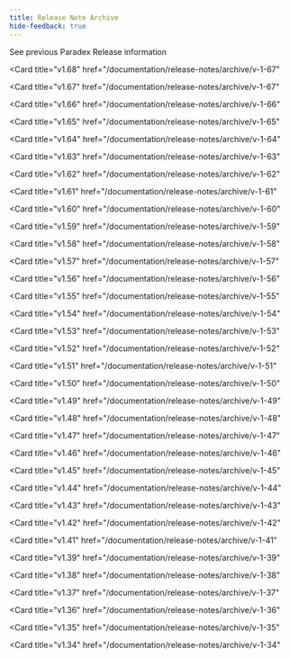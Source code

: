 ```yaml
---
title: Release Note Archive
hide-feedback: true
---
```


See previous Paradex Release information

<CardGroup cols={3}>

<Card
  title="v1.68"
  href="/documentation/release-notes/archive/v-1-67"
>
</Card>

<Card
  title="v1.67"
  href="/documentation/release-notes/archive/v-1-67"
>
</Card>

<Card
  title="v1.66"
  href="/documentation/release-notes/archive/v-1-66"
>
</Card>

<Card
  title="v1.65"
  href="/documentation/release-notes/archive/v-1-65"
>
</Card>

<Card
  title="v1.64"
  href="/documentation/release-notes/archive/v-1-64"
>
</Card>

<Card
  title="v1.63"
  href="/documentation/release-notes/archive/v-1-63"
>
</Card>

<Card
  title="v1.62"
  href="/documentation/release-notes/archive/v-1-62"
>
</Card>

<Card
  title="v1.61"
  href="/documentation/release-notes/archive/v-1-61"
>
</Card>

<Card
  title="v1.60"
  href="/documentation/release-notes/archive/v-1-60"
>
</Card>

<Card
  title="v1.59"
  href="/documentation/release-notes/archive/v-1-59"
>
</Card>

<Card
  title="v1.58"
  href="/documentation/release-notes/archive/v-1-58"
>
</Card>

<Card
  title="v1.57"
  href="/documentation/release-notes/archive/v-1-57"
>
</Card>

<Card
  title="v1.56"
  href="/documentation/release-notes/archive/v-1-56"
>
</Card>

<Card
  title="v1.55"
  href="/documentation/release-notes/archive/v-1-55"
>
</Card>

<Card
  title="v1.54"
  href="/documentation/release-notes/archive/v-1-54"
>
</Card>

<Card
  title="v1.53"
  href="/documentation/release-notes/archive/v-1-53"
>
</Card>

<Card
  title="v1.52"
  href="/documentation/release-notes/archive/v-1-52"
>
</Card>

<Card
  title="v1.51"
  href="/documentation/release-notes/archive/v-1-51"
>
</Card>

<Card
  title="v1.50"
  href="/documentation/release-notes/archive/v-1-50"
>
</Card>

<Card
  title="v1.49"
  href="/documentation/release-notes/archive/v-1-49"
>
</Card>

<Card
  title="v1.48"
  href="/documentation/release-notes/archive/v-1-48"
>
</Card>

<Card
  title="v1.47"
  href="/documentation/release-notes/archive/v-1-47"
>
</Card>

<Card
  title="v1.46"
  href="/documentation/release-notes/archive/v-1-46"
>
</Card>

<Card
  title="v1.45"
  href="/documentation/release-notes/archive/v-1-45"
>
</Card>

<Card
  title="v1.44"
  href="/documentation/release-notes/archive/v-1-44"
>
</Card>

<Card
  title="v1.43"
  href="/documentation/release-notes/archive/v-1-43"
>
</Card>

<Card
  title="v1.42"
  href="/documentation/release-notes/archive/v-1-42"
>
</Card>

<Card
  title="v1.41"
  href="/documentation/release-notes/archive/v-1-41"
>
</Card>

<Card
  title="v1.39"
  href="/documentation/release-notes/archive/v-1-39"
>
</Card>

<Card
  title="v1.38"
  href="/documentation/release-notes/archive/v-1-38"
>
</Card>

<Card
  title="v1.37"
  href="/documentation/release-notes/archive/v-1-37"
>
</Card>

<Card
  title="v1.36"
  href="/documentation/release-notes/archive/v-1-36"
>
</Card>

<Card
  title="v1.35"
  href="/documentation/release-notes/archive/v-1-35"
>
</Card>

<Card
  title="v1.34"
  href="/documentation/release-notes/archive/v-1-34"
>
</Card>

</CardGroup>